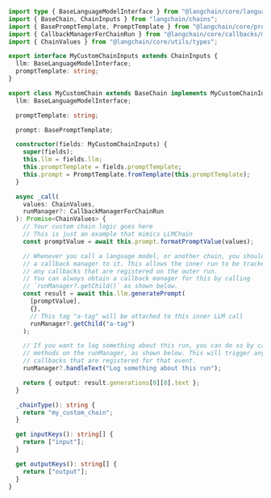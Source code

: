 ```typescript
import type { BaseLanguageModelInterface } from "@langchain/core/language_models/base";
import { BaseChain, ChainInputs } from "langchain/chains";
import { BasePromptTemplate, PromptTemplate } from "@langchain/core/prompts";
import { CallbackManagerForChainRun } from "@langchain/core/callbacks/manager";
import { ChainValues } from "@langchain/core/utils/types";

export interface MyCustomChainInputs extends ChainInputs {
  llm: BaseLanguageModelInterface;
  promptTemplate: string;
}

export class MyCustomChain extends BaseChain implements MyCustomChainInputs {
  llm: BaseLanguageModelInterface;

  promptTemplate: string;

  prompt: BasePromptTemplate;

  constructor(fields: MyCustomChainInputs) {
    super(fields);
    this.llm = fields.llm;
    this.promptTemplate = fields.promptTemplate;
    this.prompt = PromptTemplate.fromTemplate(this.promptTemplate);
  }

  async _call(
    values: ChainValues,
    runManager?: CallbackManagerForChainRun
  ): Promise<ChainValues> {
    // Your custom chain logic goes here
    // This is just an example that mimics LLMChain
    const promptValue = await this.prompt.formatPromptValue(values);

    // Whenever you call a language model, or another chain, you should pass
    // a callback manager to it. This allows the inner run to be tracked by
    // any callbacks that are registered on the outer run.
    // You can always obtain a callback manager for this by calling
    // `runManager?.getChild()` as shown below.
    const result = await this.llm.generatePrompt(
      [promptValue],
      {},
      // This tag "a-tag" will be attached to this inner LLM call
      runManager?.getChild("a-tag")
    );

    // If you want to log something about this run, you can do so by calling
    // methods on the runManager, as shown below. This will trigger any
    // callbacks that are registered for that event.
    runManager?.handleText("Log something about this run");

    return { output: result.generations[0][0].text };
  }

  _chainType(): string {
    return "my_custom_chain";
  }

  get inputKeys(): string[] {
    return ["input"];
  }

  get outputKeys(): string[] {
    return ["output"];
  }
}
```